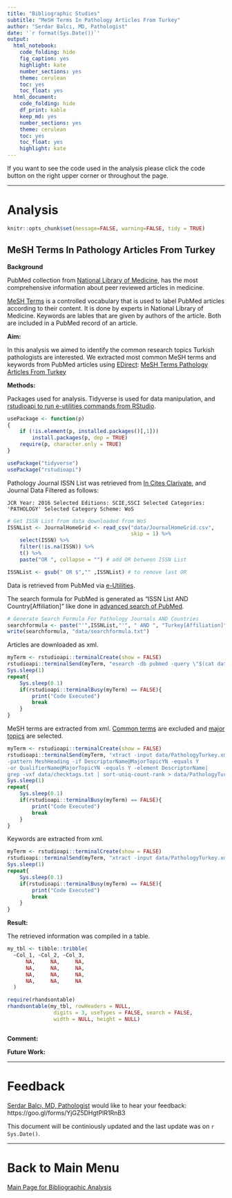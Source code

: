 ```yaml
---
title: "Bibliographic Studies"
subtitle: "MeSH Terms In Pathology Articles From Turkey"
author: "Serdar Balcı, MD, Pathologist"
date: '`r format(Sys.Date())`'
output: 
  html_notebook: 
    code_folding: hide
    fig_caption: yes
    highlight: kate
    number_sections: yes
    theme: cerulean
    toc: yes
    toc_float: yes
  html_document: 
    code_folding: hide
    df_print: kable
    keep_md: yes
    number_sections: yes
    theme: cerulean
    toc: yes
    toc_float: yes
    highlight: kate
---
```


If you want to see the code used in the analysis please click the code button on the right upper corner or throughout the page.

---

# Analysis

```r
knitr::opts_chunk$set(message=FALSE, warning=FALSE, tidy = TRUE)
```

## MeSH Terms In Pathology Articles From Turkey

**Background**

PubMed collection from [National Library of Medicine](https://www.ncbi.nlm.nih.gov/pubmed/), has the most comprehensive information about peer reviewed articles in medicine.

[MeSH Terms](https://www.nlm.nih.gov/pubs/factsheets/mesh.html) is a controlled vocabulary that is used to label PubMed articles according to their content. It is done by experts in National Library of Medicine. Keywords are lables that are given by authors of the article. Both are included in a PubMed record of an article.

**Aim:**

In this analysis we aimed to identify the common research topics Turkish pathologists are interested. We extracted most common MeSH terms and keywords from PubMed articles using [EDirect](https://dataguide.nlm.nih.gov/edirect/overview.html):
[MeSH Terms Pathology Articles From Turkey](https://sbalci.github.io/pubmed/MeSH_Terms_Pathology_Articles_From_Turkey.html)

**Methods:**

Packages used for analysis. Tidyverse is used for data manipulation, and [rstudioapi to run e-utilities commands from RStudio](https://github.com/rstudio/rstudio/issues/2193).

```r
usePackage <- function(p) 
{
    if (!is.element(p, installed.packages()[,1]))
        install.packages(p, dep = TRUE)
    require(p, character.only = TRUE)
}

usePackage("tidyverse")
usePackage("rstudioapi")
```


Pathology Journal ISSN List was retrieved from [In Cites Clarivate](https://jcr.incites.thomsonreuters.com/), and Journal Data Filtered as follows: 

    JCR Year: 2016 Selected Editions: SCIE,SSCI Selected Categories: 'PATHOLOGY' Selected Category Scheme: WoS

```r
# Get ISSN List from data downloaded from WoS
ISSNList <- JournalHomeGrid <- read_csv("data/JournalHomeGrid.csv", 
                                        skip = 1) %>% 
    select(ISSN) %>% 
    filter(!is.na(ISSN)) %>% 
    t() %>% 
    paste("OR ", collapse = "") # add OR between ISSN List

ISSNList <- gsub(" OR $","" ,ISSNList) # to remove last OR
```

Data is retrieved from PubMed via [e-Utilities](https://dataguide.nlm.nih.gov/).

The search formula for PubMed is generated as "ISSN List AND Country[Affiliation]" like done in [advanced search of PubMed](https://www.ncbi.nlm.nih.gov/pubmed/advanced).

```r
# Generate Search Formula For Pathology Journals AND Countries
searchformula <- paste("'",ISSNList,"'", " AND ", "Turkey[Affiliation]")
write(searchformula, "data/searchformula.txt")
```

Articles are downloaded as xml.

```r
myTerm <- rstudioapi::terminalCreate(show = FALSE)
rstudioapi::terminalSend(myTerm, "esearch -db pubmed -query \"$(cat data/searchformula.txt)\" -datetype PDAT -mindate 1900 -maxdate 3000 | efetch -format xml > data/PathologyTurkey.xml \n")
Sys.sleep(1)
repeat{
    Sys.sleep(0.1)
    if(rstudioapi::terminalBusy(myTerm) == FALSE){
        print("Code Executed")
        break
    }
}
```

MeSH terms are extracted from xml. [Common terms](https://www.nlm.nih.gov/bsd/indexing/training/CHK_010.html) are excluded and [major topics](https://www.nlm.nih.gov/bsd/disted/meshtutorial/principlesofmedlinesubjectindexing/majortopics/) are selected.

```r
myTerm <- rstudioapi::terminalCreate(show = FALSE)
rstudioapi::terminalSend(myTerm, "xtract -input data/PathologyTurkey.xml
-pattern MeshHeading -if DescriptorName@MajorTopicYN -equals Y
-or QualifierName@MajorTopicYN -equals Y -element DescriptorName| 
grep -vxf data/checktags.txt | sort-uniq-count-rank > data/PathologyTurkeyMeSH.txt \n")
Sys.sleep(1)
repeat{
    Sys.sleep(0.1)
    if(rstudioapi::terminalBusy(myTerm) == FALSE){
        print("Code Executed")
        break
    }
}
```

Keywords are extracted from xml.

```r
myTerm <- rstudioapi::terminalCreate(show = FALSE)
rstudioapi::terminalSend(myTerm, "xtract -input data/PathologyTurkey.xml -pattern Keyword -element Keyword | sort-uniq-count-rank > authorkeywords.txt \n")
Sys.sleep(1)
repeat{
    Sys.sleep(0.1)
    if(rstudioapi::terminalBusy(myTerm) == FALSE){
        print("Code Executed")
        break
    }
}
```



**Result:**

The retrieved information was compiled in a table.

```r

my_tbl <- tibble::tribble(
  ~Col_1, ~Col_2, ~Col_3,
      NA,     NA,     NA,
      NA,     NA,     NA,
      NA,     NA,     NA,
      NA,     NA,     NA
  )

require(rhandsontable)
rhandsontable(my_tbl, rowHeaders = NULL,
               digits = 3, useTypes = FALSE, search = FALSE,
               width = NULL, height = NULL)



```














**Comment:**




**Future Work:**





---


# Feedback

[Serdar Balcı, MD, Pathologist](https://github.com/sbalci) would like to hear your feedback: https://goo.gl/forms/YjGZ5DHgtPlR1RnB3

This document will be continiously updated and the last update was on `r Sys.Date()`.

---

# Back to Main Menu

[Main Page for Bibliographic Analysis](https://sbalci.github.io/pubmed/BibliographicStudies.html)